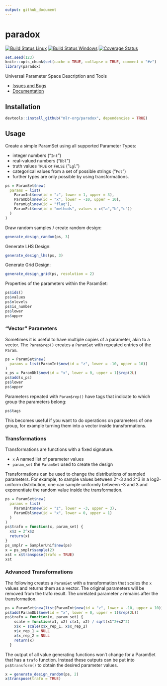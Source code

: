 ```yaml
---
output: github_document
---
```

# paradox

[![Build Status Linux](https://travis-ci.org/mlr-org/paradox.svg?branch=master)](https://travis-ci.org/mlr-org/paradox)
[![Build Status Windows](https://ci.appveyor.com/api/projects/status/m26qhpq99cka8l1b?svg=true)](https://ci.appveyor.com/project/jakob-r/paradox)
[![Coverage Status](https://coveralls.io/repos/github/mlr-org/paradox/badge.svg?branch=master)](https://coveralls.io/github/mlr-org/paradox?branch=master)


```r
set.seed(123)
knitr::opts_chunk$set(cache = TRUE, collapse = TRUE, comment = "#>")
library(paradox)
```

Universal Parameter Space Description and Tools

* [Issues and Bugs](https://github.com/mlr-org/paradox/issues)
* [Documentation](https://mlr-org.github.io/paradox)

## Installation
```r
devtools::install_github("mlr-org/paradox", dependencies = TRUE)
```

## Usage

Create a simple ParamSet using all supported Parameter Types:

* integer numbers ("`Int`")
* real-valued numbers ("`Dbl`")
* truth values `TRUE` or `FALSE` ("`Lgl`")
* categorical values from a set of possible strings ("`Fct`")
* further types are only possible by using transformations.

```r
ps = ParamSet$new(
  params = list(
    ParamInt$new(id = "z", lower = 1, upper = 3),
    ParamDbl$new(id = "x", lower = -10, upper = 10),
    ParamLgl$new(id = "flag"),
    ParamFct$new(id = "methods", values = c("a","b","c"))
  )
)
```

Draw random samples / create random design:

```r
generate_design_random(ps, 3)
```

Generate LHS Design:

```r
generate_design_lhs(ps, 3)
```

Generate Grid Design:

```r
generate_design_grid(ps, resolution = 2)
```

Properties of the parameters within the ParamSet:

```r
ps$ids()
ps$values
ps$nlevels
ps$is_number
ps$lower
ps$upper
```

### "Vector" Parameters

Sometimes it is useful to have multiple copies of a parameter, akin to a vector. The `Param$rep()` creates a `ParamSet` with repeated entries of the `Param`.

```r
ps = ParamSet$new(
  params = list(ParamInt$new(id = "z", lower = -10, upper = 10))
)
x_ps = ParamDbl$new(id = "x", lower = 0, upper = 1)$rep(2L)
ps$add(x_ps)
ps$lower
ps$upper
```

Parameters repeated with `Param$rep()` have tags that indicate to which group the parameters belong:

```r
ps$tags
```

This becomes useful if you want to do operations on parameters of one group, for example turning them into a vector inside transformations.

### Transformations

Transformations are functions with a fixed signature.

* `x` A named list of parameter values
* `param_set` the `ParamSet` used to create the design

Transformations can be used to change the distributions of sampled parameters. For example, to sample values between 2^-3 and 2^3 in a log2-uniform distribution, one can sample uniformly between -3 and 3 and exponentiate the random value inside the transformation.

```r
ps = ParamSet$new(
  params = list(
    ParamInt$new(id = "z", lower = -3, upper = 3),
    ParamDbl$new(id = "x", lower = 0, upper = 1)
  )
)
ps$trafo = function(x, param_set) {
  x$z = 2^x$z
  return(x)
}
ps_smplr = SamplerUnif$new(ps)
x = ps_smplr$sample(2)
xst = x$transpose(trafo = TRUE)
xst
```

### Advanced Transformations

The following creates a `ParamSet` with a transformation that scales the `x` values and returns them as a vector. The original parameters will be removed from the trafo result. The unrelated parameter `z` remains after the transformation.

```r
ps = ParamSet$new(list(ParamInt$new(id = "z", lower = -10, upper = 10)))
ps$add(ParamDbl$new(id = "x", lower = 0, upper = 1)$rep(2L))
ps$trafo = function(x, param_set) {
    scale = function(x1, x2) c(x1, x2) / sqrt(x1^2+x2^2)
    x$x = scale(x$x_rep_1, x$x_rep_2)
    x$x_rep_1 = NULL
    x$x_rep_2 = NULL
    return(x)
  }
```

The output of all value generating functions won't change for a ParamSet that has a `trafo` function.
Instead these outputs can be put into `ps$transform()` to obtain the desired parameter values.

```r
x = generate_design_random(ps, 2)
x$transpose(trafo = TRUE)
```
